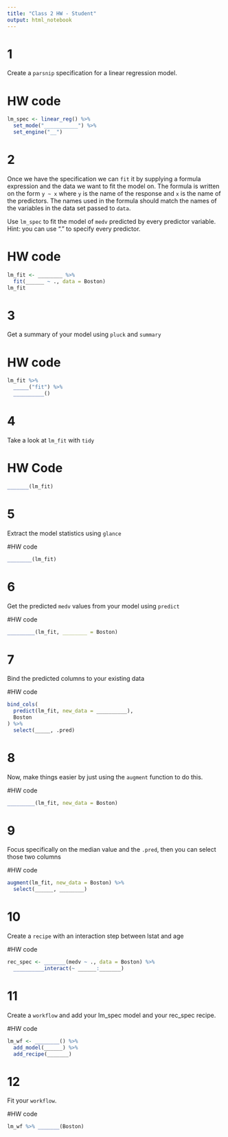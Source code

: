 ---
title: "Class 2 HW - Student"
output: html_notebook
---

# 1

Create a `parsnip` specification for a linear regression model.

# HW code
```{r}
lm_spec <- linear_reg() %>%
  set_mode("___________") %>%
  set_engine("__")
```

# 2

Once we have the specification we can `fit` it by supplying a formula expression and the data we want to fit the model on.
The formula is written on the form `y ~ x` where `y` is the name of the response and `x` is the name of the predictors.
The names used in the formula should match the names of the variables in the data set passed to `data`. 

Use `lm_spec` to fit the model of `medv` predicted by every predictor variable. Hint: you can use "." to specify every predictor.

# HW code

```{r}
lm_fit <- ________ %>%
  fit(______ ~ ., data = Boston)
lm_fit
```

# 3

Get a summary of your model using `pluck` and `summary`

# HW code

```{r}
lm_fit %>% 
  _____("fit") %>%
  __________()
```

# 4

Take a look at `lm_fit` with `tidy`

# HW Code

```{r}
_______(lm_fit)
```

# 5

Extract the model statistics using `glance`

#HW code
```{r}
________(lm_fit)
```

# 6

Get the predicted `medv` values from your model using `predict`

#HW code
```{r}
_________(lm_fit, ________ = Boston)
```


# 7

Bind the predicted columns to your existing data

#HW code

```{r}
bind_cols(
  predict(lm_fit, new_data = __________),
  Boston
) %>%
  select(_____, .pred)
```

# 8

Now, make things easier by just using the `augment` function to do this.

#HW code
```{r}
_________(lm_fit, new_data = Boston)
```


# 9

Focus specifically on the median value and the `.pred`, then you can select those two columns

#HW code
```{r}
augment(lm_fit, new_data = Boston) %>%
  select(______, ________)
```


# 10

Create a `recipe` with an interaction step between lstat and age

#HW code
```{r}
rec_spec <- _______(medv ~ ., data = Boston) %>%
  __________interact(~ ______:_______)
```

# 11

Create a `workflow` and add your lm_spec model and your rec_spec recipe.

#HW code
```{r}
lm_wf <- ________() %>%
  add_model(______) %>%
  add_recipe(_______)
```

# 12

Fit your `workflow`.

#HW code
```{r}
lm_wf %>% _______(Boston)
```

